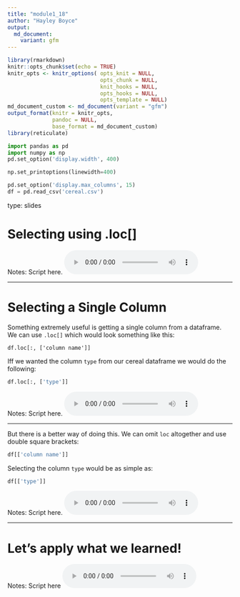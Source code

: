 ```yaml
---
title: "module1_18"
author: "Hayley Boyce"
output: 
  md_document:
    variant: gfm
---
```



```r
library(rmarkdown)
knitr::opts_chunk$set(echo = TRUE)
knitr_opts <- knitr_options( opts_knit = NULL,
                             opts_chunk = NULL,
                             knit_hooks = NULL,
                             opts_hooks = NULL,
                             opts_template = NULL)
md_document_custom <- md_document(variant = "gfm")
output_format(knitr = knitr_opts,
              pandoc = NULL,
              base_format = md_document_custom)
library(reticulate)
```


```python
import pandas as pd
import numpy as np
pd.set_option('display.width', 400)

np.set_printoptions(linewidth=400)

pd.set_option('display.max_columns', 15)
df = pd.read_csv('cereal.csv')
```


type: slides

# Selecting using .loc[]

Notes: Script here.
<html>
<audio controls >
<source src="/placeholder_audio.mp3" />
</audio></html>

---


# Selecting a Single Column

Something extremely useful is getting a single column from a dataframe.
We can use `.loc[]` which would look something like this:

```
df.loc[:, ['column name']]
```

Iff we wanted the column `type` from our cereal dataframe we would do the following:
```python
df.loc[:, ['type']]
```



Notes: Script here.
<html>
<audio controls >
<source src="/placeholder_audio.mp3" />
</audio></html>

---

But there is a better way of doing this.
We can omit `loc` altogether and use double square brackets:

``` Python
df[['column name']]
```

Selecting the column `type` would be as simple as:

```python
df[['type']]
```


Notes: Script here.
<html>
<audio controls >
<source src="/placeholder_audio.mp3" />
</audio></html>


---

# Let’s apply what we learned!

Notes: Script here
<html>
<audio controls >
  <source src="/placeholder_audio.mp3" />
</audio></html>